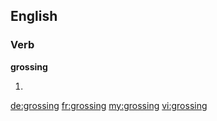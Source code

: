 ==English==
===Verb===
'''grossing'''
# {{present participle of|[[gross]]}}

[[de:grossing]]
[[fr:grossing]]
[[my:grossing]]
[[vi:grossing]]
